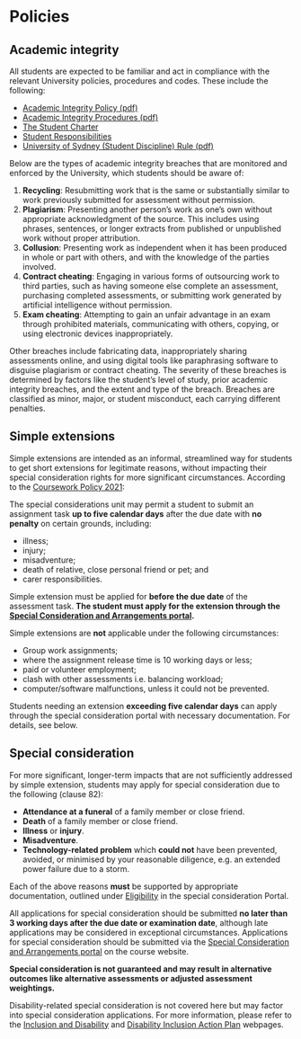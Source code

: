 # Policies {.unnumbered}

## Academic integrity 

All students are expected to be familiar and act in compliance with the relevant University policies, procedures and codes. These include the following:

- [Academic Integrity Policy (pdf)](https://www.sydney.edu.au/policies/showdoc.aspx?recnum=PDOC2012/254&RendNum=0)
- [Academic Integrity Procedures (pdf)](https://www.sydney.edu.au/policies/showdoc.aspx?recnum=PDOC2012/255&RendNum=0)
- [The Student Charter](https://www.sydney.edu.au/policies/showdoc.aspx?recnum=PDOC2011/215&RendNum=0)
- [Student Responsibilities](https://www.sydney.edu.au/students/student-responsibilities.html)
- [University of Sydney (Student Discipline) Rule (pdf)](https://www.sydney.edu.au/policies/showdoc.aspx?recnum=PDOC2017/441&RendNum=0)


Below are the types of academic integrity breaches that are monitored and enforced by the University, which students should be aware of:

1. **Recycling**: Resubmitting work that is the same or substantially similar to work previously submitted for assessment without permission.
2. **Plagiarism**: Presenting another person's work as one's own without appropriate acknowledgment of the source. This includes using phrases, sentences, or longer extracts from published or unpublished work without proper attribution.
3. **Collusion**: Presenting work as independent when it has been produced in whole or part with others, and with the knowledge of the parties involved.
4. **Contract cheating**: Engaging in various forms of outsourcing work to third parties, such as having someone else complete an assessment, purchasing completed assessments, or submitting work generated by artificial intelligence without permission.
5. **Exam cheating**: Attempting to gain an unfair advantage in an exam through prohibited materials, communicating with others, copying, or using electronic devices inappropriately.

Other breaches include fabricating data, inappropriately sharing assessments online, and using digital tools like paraphrasing software to disguise plagiarism or contract cheating.
The severity of these breaches is determined by factors like the student's level of study, prior academic integrity breaches, and the extent and type of the breach. Breaches are classified as minor, major, or student misconduct, each carrying different penalties.


## Simple extensions

Simple extensions are intended as an informal, streamlined way for students to get short extensions for legitimate reasons, without impacting their special consideration rights for more significant circumstances. According to the [Coursework Policy 2021](https://www.sydney.edu.au/policies/showdoc.aspx?recnum=PDOC2014/378&RendNum=0):

The special considerations unit may permit a student to submit an assignment task **up to five calendar days** after the due date with **no penalty** on certain grounds, including:

  - illness;
  - injury;
  - misadventure;
  - death of relative, close personal friend or pet; and
  - carer responsibilities.

Simple extension must be applied for **before the due date** of the assessment task. **The student must apply for the extension through the [Special Consideration and Arrangements portal](https://www.sydney.edu.au/students/special-consideration.html).** 

::: callout-important
Simple extensions are **not** applicable under the following circumstances:

- Group work assignments; 
- where the assignment release time is 10 working days or less;
- paid or volunteer employment;
- clash with other assessments i.e. balancing workload;
- computer/software malfunctions, unless it could not be prevented.
:::


Students needing an extension **exceeding five calendar days** can apply through the special consideration portal with necessary documentation. For details, see below.


## Special consideration 

For more significant, longer-term impacts that are not sufficiently addressed by simple extension, students may apply for special consideration due to the following (clause 82):

- **Attendance at a funeral** of a family member or close friend.
- **Death** of a family member or close friend.
- **Illness** or **injury**.
- **Misadventure**.
- **Technology-related problem** which **could not** have been prevented, avoided, or minimised by your reasonable diligence, e.g. an extended power failure due to a storm.

Each of the above reasons **must** be supported by appropriate documentation, outlined under [Eligibility](https://www.sydney.edu.au/students/special-consideration.html#eligibility) in the special consideration Portal.

All applications for special consideration should be submitted **no later than 3 working days after the due date or examination date**, although late applications may be considered in exceptional circumstances.
Applications for special consideration should be submitted via the [Special Consideration and Arrangements portal](https://www.sydney.edu.au/students/special-consideration.html) on the course website.

**Special consideration is not guaranteed and may result in alternative outcomes like alternative assessments or adjusted assessment weightings.**

::: callout-note
Disability-related special consideration is not covered here but may factor into special consideration applications. For more information, please refer to the [Inclusion and Disability](https://www.sydney.edu.au/students/health-wellbeing/inclusion-and-disability.html)  and [Disability Inclusion Action Plan](https://www.sydney.edu.au/about-us/vision-and-values/diversity/disability-action-plan.html) webpages.
:::